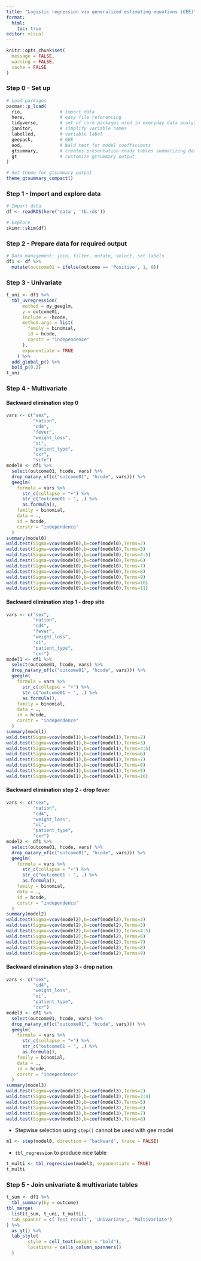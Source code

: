 ```yaml
---
title: "Logistic regression via generalized estimating equations (GEE)"
format:
  html:
    toc: true
editor: visual
---
```


```r
knitr::opts_chunk$set(
  message = FALSE,
  warning = FALSE,
  cache = FALSE
)
```

### Step 0 - Set up

```r
# Load packages
pacman::p_load(
  rio,              # import data
  here,             # easy file referencing
  tidyverse,        # set of core packages used in everyday data analyses
  janitor,          # simplify variable names
  labelled,         # variable label
  geepack,          # GEE
  aod,              # Wald test for model coefficients
  gtsummary,        # creates presentation-ready tables summarizing data
  gt                # customize gtsummary output
)

# Set theme for gtsummary output
theme_gtsummary_compact()
```

### Step 1 - Import and explore data

```r
# Import data
df <- readRDS(here('data', 'tb.rds'))

# Explore
skimr::skim(df)
```

### Step 2 - Prepare data for required output

```r
# Data management: join, filter, mutate, select, set labels
df1 <- df %>% 
  mutate(outcome01 = ifelse(outcome == 'Positive', 1, 0))
```

### Step 3 - Univariate

```r
t_uni <- df1 %>%
  tbl_uvregression(
      method = my_geeglm,
      y = outcome01,
      include = -hcode,
      method.args = list(
        family = binomial,
        id = hcode,
        corstr = "independence"
      ),
      exponentiate = TRUE
    ) %>%
  add_global_p() %>%
  bold_p(0.2)
t_uni
```

### Step 4 - Multivariate

#### Backward elimination step 0

```r
vars <- c("sex",
          "nation",
          "cd4",
          "fever",
          "weight_loss",
          "oi",
          "patient_type",
          "cxr",
          "site")
model0 <- df1 %>%
  select(outcome01, hcode, vars) %>%
  drop_na(any_of(c("outcome01", "hcode", vars))) %>%
  geeglm(
    formula = vars %>%
      str_c(collapse = "+") %>%
      str_c("outcome01 ~ ", .) %>%
      as.formula(),
    family = binomial,
    data = .,
    id = hcode,
    corstr = "independence"
  )
summary(model0)
wald.test(Sigma=vcov(model0),b=coef(model0),Terms=2)
wald.test(Sigma=vcov(model0),b=coef(model0),Terms=3)
wald.test(Sigma=vcov(model0),b=coef(model0),Terms=4:5)
wald.test(Sigma=vcov(model0),b=coef(model0),Terms=6)
wald.test(Sigma=vcov(model0),b=coef(model0),Terms=7)
wald.test(Sigma=vcov(model0),b=coef(model0),Terms=8)
wald.test(Sigma=vcov(model0),b=coef(model0),Terms=9)
wald.test(Sigma=vcov(model0),b=coef(model0),Terms=10)
wald.test(Sigma=vcov(model0),b=coef(model0),Terms=11)
```

#### Backward elimination step 1 - drop site

```r
vars <- c("sex",
          "nation",
          "cd4",
          "fever",
          "weight_loss",
          "oi",
          "patient_type",
          "cxr")
model1 <- df1 %>%
  select(outcome01, hcode, vars) %>%
  drop_na(any_of(c("outcome01", "hcode", vars))) %>%
  geeglm(
    formula = vars %>%
      str_c(collapse = "+") %>%
      str_c("outcome01 ~ ", .) %>%
      as.formula(),
    family = binomial,
    data = .,
    id = hcode,
    corstr = "independence"
  )
summary(model1)
wald.test(Sigma=vcov(model1),b=coef(model1),Terms=2)
wald.test(Sigma=vcov(model1),b=coef(model1),Terms=3)
wald.test(Sigma=vcov(model1),b=coef(model1),Terms=4:5)
wald.test(Sigma=vcov(model1),b=coef(model1),Terms=6)
wald.test(Sigma=vcov(model1),b=coef(model1),Terms=7)
wald.test(Sigma=vcov(model1),b=coef(model1),Terms=8)
wald.test(Sigma=vcov(model1),b=coef(model1),Terms=9)
wald.test(Sigma=vcov(model1),b=coef(model1),Terms=10)
```

#### Backward elimination step 2 - drop fever

```r
vars <- c("sex",
          "nation",
          "cd4",
          "weight_loss",
          "oi",
          "patient_type",
          "cxr")
model2 <- df1 %>%
  select(outcome01, hcode, vars) %>%
  drop_na(any_of(c("outcome01", "hcode", vars))) %>%
  geeglm(
    formula = vars %>%
      str_c(collapse = "+") %>%
      str_c("outcome01 ~ ", .) %>%
      as.formula(),
    family = binomial,
    data = .,
    id = hcode,
    corstr = "independence"
  )
summary(model2)
wald.test(Sigma=vcov(model2),b=coef(model2),Terms=2)
wald.test(Sigma=vcov(model2),b=coef(model2),Terms=3)
wald.test(Sigma=vcov(model2),b=coef(model2),Terms=4:5)
wald.test(Sigma=vcov(model2),b=coef(model2),Terms=6)
wald.test(Sigma=vcov(model2),b=coef(model2),Terms=7)
wald.test(Sigma=vcov(model2),b=coef(model2),Terms=8)
wald.test(Sigma=vcov(model2),b=coef(model2),Terms=9)
```

#### Backward elimination step 3 - drop nation

```r
vars <- c("sex",
          "cd4",
          "weight_loss",
          "oi",
          "patient_type",
          "cxr")
model3 <- df1 %>%
  select(outcome01, hcode, vars) %>%
  drop_na(any_of(c("outcome01", "hcode", vars))) %>%
  geeglm(
    formula = vars %>%
      str_c(collapse = "+") %>%
      str_c("outcome01 ~ ", .) %>%
      as.formula(),
    family = binomial,
    data = .,
    id = hcode,
    corstr = "independence"
  )
summary(model3)
wald.test(Sigma=vcov(model3),b=coef(model3),Terms=2)
wald.test(Sigma=vcov(model3),b=coef(model3),Terms=3:4)
wald.test(Sigma=vcov(model3),b=coef(model3),Terms=5)
wald.test(Sigma=vcov(model3),b=coef(model3),Terms=6)
wald.test(Sigma=vcov(model3),b=coef(model3),Terms=7)
wald.test(Sigma=vcov(model3),b=coef(model3),Terms=8)
```

-   Stepwise selection using `step()` cannot be used with gee model

```r
m1 <- step(model0, direction = "backward", trace = FALSE)
```

-   `tbl_regression` to produce nice table

```r
t_multi <- tbl_regression(model3, exponentiate = TRUE)
t_multi
```

### Step 5 - Join univariate & multivariate tables

```r

t_sum <- df1 %>% 
  tbl_summary(by = outcome)
tbl_merge(
  list(t_sum, t_uni, t_multi),
  tab_spanner = c('Test result', 'Univariate', 'Multivariate')
) %>% 
  as_gt() %>% 
  tab_style(
        style = cell_text(weight = "bold"),
        locations = cells_column_spanners()
  )
```
